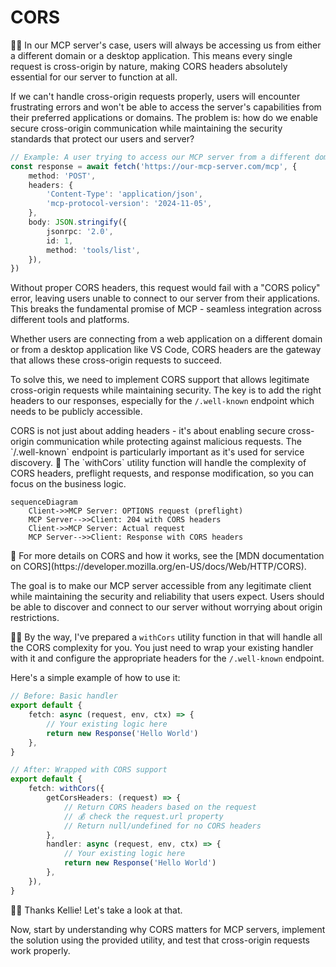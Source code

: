 # CORS

👨‍💼 In our MCP server's case, users will always be accessing us from either a different domain or a desktop application. This means every single request is cross-origin by nature, making CORS headers absolutely essential for our server to function at all.

If we can't handle cross-origin requests properly, users will encounter frustrating errors and won't be able to access the server's capabilities from their preferred applications or domains. The problem is: how do we enable secure cross-origin communication while maintaining the security standards that protect our users and server?

```ts
// Example: A user trying to access our MCP server from a different domain
const response = await fetch('https://our-mcp-server.com/mcp', {
	method: 'POST',
	headers: {
		'Content-Type': 'application/json',
		'mcp-protocol-version': '2024-11-05',
	},
	body: JSON.stringify({
		jsonrpc: '2.0',
		id: 1,
		method: 'tools/list',
	}),
})
```

Without proper CORS headers, this request would fail with a "CORS policy" error, leaving users unable to connect to our server from their applications. This breaks the fundamental promise of MCP - seamless integration across different tools and platforms.

Whether users are connecting from a web application on a different domain or from a desktop application like VS Code, CORS headers are the gateway that allows these cross-origin requests to succeed.

To solve this, we need to implement CORS support that allows legitimate cross-origin requests while maintaining security. The key is to add the right headers to our responses, especially for the `/.well-known` endpoint which needs to be publicly accessible.

<callout-warning class="important">
	CORS is not just about adding headers - it's about enabling secure
	cross-origin communication while protecting against malicious requests. The
	`/.well-known` endpoint is particularly important as it's used for service
	discovery.
</callout-warning>

<callout-info>
	🚀 The `withCors` utility function will handle the complexity of CORS headers,
	preflight requests, and response modification, so you can focus on the
	business logic.
</callout-info>

```mermaid
sequenceDiagram
    Client->>MCP Server: OPTIONS request (preflight)
    MCP Server-->>Client: 204 with CORS headers
    Client->>MCP Server: Actual request
    MCP Server-->>Client: Response with CORS headers
```

<callout-muted>
	📜 For more details on CORS and how it works, see the [MDN documentation on
	CORS](https://developer.mozilla.org/en-US/docs/Web/HTTP/CORS).
</callout-muted>

The goal is to make our MCP server accessible from any legitimate client while maintaining the security and reliability that users expect. Users should be able to discover and connect to our server without worrying about origin restrictions.

🧝‍♀️ By the way, I've prepared a `withCors` utility function in <InlineFile file="src/utils.ts" /> that will handle all the CORS complexity for you. You just need to wrap your existing handler with it and configure the appropriate headers for the `/.well-known` endpoint.

Here's a simple example of how to use it:

```ts
// Before: Basic handler
export default {
	fetch: async (request, env, ctx) => {
		// Your existing logic here
		return new Response('Hello World')
	},
}

// After: Wrapped with CORS support
export default {
	fetch: withCors({
		getCorsHeaders: (request) => {
			// Return CORS headers based on the request
			// 💰 check the request.url property
			// Return null/undefined for no CORS headers
		},
		handler: async (request, env, ctx) => {
			// Your existing logic here
			return new Response('Hello World')
		},
	}),
}
```

👨‍💼 Thanks Kellie! Let's take a look at that.

Now, start by understanding why CORS matters for MCP servers, implement the solution using the provided utility, and test that cross-origin requests work properly.
